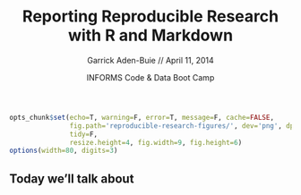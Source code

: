 % Reporting Reproducible Research with R and Markdown
% Garrick Aden-Buie // April 11, 2014
% INFORMS Code & Data Boot Camp

```r
opts_chunk$set(echo=T, warning=F, error=T, message=F, cache=FALSE,
               fig.path='reproducible-research-figures/', dev='png', dpi=96,
               tidy=F,
               resize.height=4, fig.width=9, fig.height=6)
options(width=80, digits=3)
```


## Today we'll talk about
